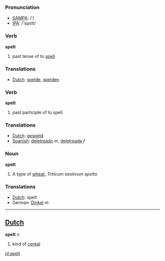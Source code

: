 === Pronunciation ===
*[[w:SAMPA|SAMPA]]: /'/
*[[w:IPA|IPA]]: /'spεlt/

=== Verb ===

'''spelt'''

# past tense of to [[spell]]

=== Translations ===
*[[Dutch]]: [[spelde]], [[spelden]]

=== Verb ===

'''spelt'''

# past participle of to spell

=== Translations ===
*[[Dutch]]: [[gespeld]]
*[[Spanish]]: [[deletreado]] ''m'', [[deletreada]] ''f''

=== Noun ===

'''spelt'''

# A type of [[wheat]], ''Triticum aestivum spelta''

=== Translations ===
*[[Dutch]]: spelt
*German: [[Dinkel]] ''m''
----

==[[Dutch]]==

'''spelt''' ''n''

# kind of [[cereal]]

[[nl:spelt]]